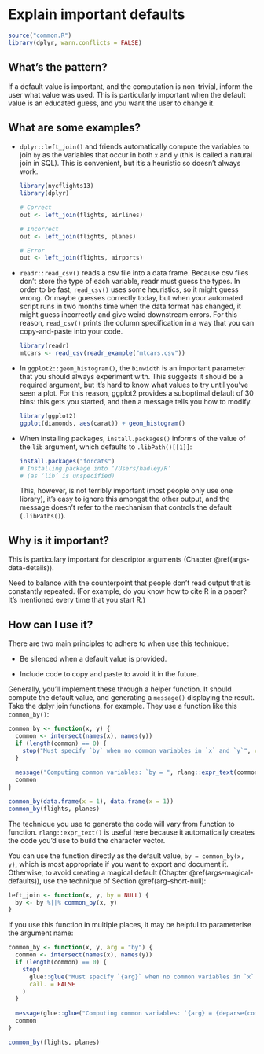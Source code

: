 # Explain important defaults {#args-inform}

```r
source("common.R")
library(dplyr, warn.conflicts = FALSE)
```

## What's the pattern?

If a default value is important, and the computation is non-trivial, inform the user what value was used. This is particularly important when the default value is an educated guess, and you want the user to change it.

## What are some examples?

*   `dplyr::left_join()` and friends automatically compute the variables to 
    join `by` as the variables that occur in both `x` and `y` (this is called 
    a natural join in SQL). This is convenient, but it's a heuristic so 
    doesn't always work.
    
    ```r
    library(nycflights13)
    library(dplyr)
    
    # Correct    
    out <- left_join(flights, airlines)
    
    # Incorrect
    out <- left_join(flights, planes)
    
    # Error
    out <- left_join(flights, airports)
    ```

*   `readr::read_csv()` reads a csv file into a data frame. Because csv files 
    don't store the type of each variable, readr must guess the types. In order 
    to be fast, `read_csv()` uses some heuristics, so it might guess wrong. Or 
    maybe guesses correctly today, but when your automated script runs in two 
    months time when the data format has changed, it might guess incorrectly
    and give weird downstream errors. For this reason, `read_csv()` prints
    the column specification in a way that you can copy-and-paste into your 
    code.

    ```r
    library(readr)
    mtcars <- read_csv(readr_example("mtcars.csv"))
    ```

*   In `ggplot2::geom_histogram()`, the `binwidth` is an important parameter 
    that you should always experiment with. This suggests it should be a 
    required argument, but it's hard to know what values to try until you've 
    seen a plot. For this reason, ggplot2 provides a suboptimal default of
    30 bins: this gets you started, and then a message tells you how to modify.
  
    ```r
    library(ggplot2)
    ggplot(diamonds, aes(carat)) + geom_histogram()
    ```

*  When installing packages, `install.packages()` informs of the value of the
   `lib` argument, which defaults to `.libPath()[[1]]`:

    ```r
    install.packages("forcats")
    # Installing package into ‘/Users/hadley/R’
    # (as ‘lib’ is unspecified)
    ```
    
    This, however, is not terribly important (most people only use one library),
    it's easy to ignore this amongst the other output, and the message doesn't 
    refer to the mechanism that controls the default (`.libPaths()`).

## Why is it important?

This is particulary important for descriptor arguments (Chapter \@ref(args-data-details)). 

Need to balance with the counterpoint that people don't read output that is constantly repeated. (For example, do you know how to cite R in a paper? It's mentioned every time that you start R.)

## How can I use it?

There are two main principles to adhere to when use this technique:

* Be silenced when a default value is provided.

* Include code to copy and paste to avoid it in the future.

Generally, you'll implement these through a helper function. It should compute the default value, and generating a `message()` displaying the result. Take the dplyr join functions, for example. They use a function like this `common_by()`:

```r
common_by <- function(x, y) {
  common <- intersect(names(x), names(y))
  if (length(common) == 0) {
    stop("Must specify `by` when no common variables in `x` and `y`", call. = FALSE)
  }
  
  message("Computing common variables: `by = ", rlang::expr_text(common), "`")
  common
}

common_by(data.frame(x = 1), data.frame(x = 1))
common_by(flights, planes)
```

The technique you use to generate the code will vary from function to function. `rlang::expr_text()` is useful here because it automatically creates the code you'd use to build the character vector.

You can use the function directly as the default value, `by = common_by(x, y)`, which is most appropriate if you want to export and document it. Otherwise, to avoid creating a magical default (Chapter \@ref(args-magical-defaults)), use the technique of Section \@ref(arg-short-null):

```r
left_join <- function(x, y, by = NULL) {
  by <- by %||% common_by(x, y)
}
```

If you use this function in multiple places, it may be helpful to parameterise the argument name:

```r
common_by <- function(x, y, arg = "by") {
  common <- intersect(names(x), names(y))
  if (length(common) == 0) {
    stop(
      glue::glue("Must specify `{arg}` when no common variables in `x` and `y`"),
      call. = FALSE
    )
  }
  
  message(glue::glue("Computing common variables: `{arg} = {deparse(common)}`"))
  common
}

common_by(flights, planes)
```

